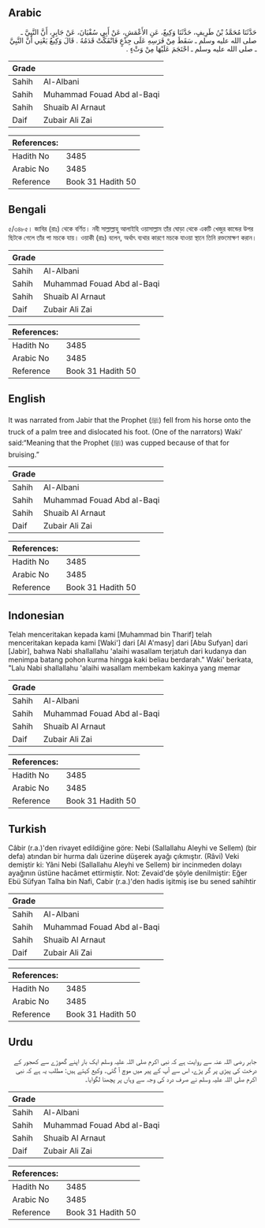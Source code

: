 ## Arabic


<div dir="rtl" lang="ar" style={{fontSize:'larger',backgroundColor:'#f8f9fa',padding:20}}>
حَدَّثَنَا مُحَمَّدُ بْنُ طَرِيفٍ، حَدَّثَنَا وَكِيعٌ، عَنِ الأَعْمَشِ، عَنْ أَبِي سُفْيَانَ، عَنْ جَابِرٍ، أَنَّ النَّبِيَّ ـ صلى الله عليه وسلم ـ سَقَطَ مِنْ فَرَسِهِ عَلَى جِذْعٍ فَانْفَكَّتْ قَدَمُهُ ‏.‏ قَالَ وَكِيعٌ يَعْنِي أَنَّ النَّبِيَّ ـ صلى الله عليه وسلم ـ احْتَجَمَ عَلَيْهَا مِنْ وَثْءٍ ‏.‏
</div>
<div style={{backgroundColor:'#f8f9fa',padding:20, marginBottom: 10}}><table> <thead> <tr> <th>Grade</th> <th></th> </tr> </thead> <tbody> <tr><td>Sahih</td><td>Al-Albani</td></tr><tr><td>Sahih</td><td>Muhammad Fouad Abd al-Baqi</td></tr><tr><td>Sahih</td><td>Shuaib Al Arnaut</td></tr><tr><td>Daif</td><td>Zubair Ali Zai</td></tr></tbody></table><table> <thead> <tr> <th>References:</th> <th></th> </tr> </thead> <tbody><tr><td>Hadith No</td><td>3485</td></tr><tr><td>Arabic No</td><td>3485</td></tr><tr><td>Reference</td><td>Book 31 Hadith 50</td></tr></tbody></table></div>

## Bengali


<div dir="ltr" lang="bn" style={{fontSize:'larger',backgroundColor:'#f8f9fa',padding:20}}>
৫/৩৪৮৫। জাবির (রাঃ) থেকে বর্ণিত। নবী সাল্লাল্লাহু আলাইহি ওয়াসাল্লাম তাঁর ঘোড়া থেকে একটি খেজুর কান্ডের উপর ছিটকে গেলে তাঁর পা মচকে যায়। ওয়াকী (রাঃ) বলেন, অর্থাৎ ব্যথার কারণে মচকে যাওয়া স্থানে তিনি রক্তমোক্ষণ করান।
</div>
<div style={{backgroundColor:'#f8f9fa',padding:20, marginBottom: 10}}><table> <thead> <tr> <th>Grade</th> <th></th> </tr> </thead> <tbody> <tr><td>Sahih</td><td>Al-Albani</td></tr><tr><td>Sahih</td><td>Muhammad Fouad Abd al-Baqi</td></tr><tr><td>Sahih</td><td>Shuaib Al Arnaut</td></tr><tr><td>Daif</td><td>Zubair Ali Zai</td></tr></tbody></table><table> <thead> <tr> <th>References:</th> <th></th> </tr> </thead> <tbody><tr><td>Hadith No</td><td>3485</td></tr><tr><td>Arabic No</td><td>3485</td></tr><tr><td>Reference</td><td>Book 31 Hadith 50</td></tr></tbody></table></div>

## English


<div dir="ltr" lang="en" style={{fontSize:'larger',backgroundColor:'#f8f9fa',padding:20}}>
It was narrated from Jabir that the Prophet (ﷺ) fell from his horse onto the truck of a palm tree and dislocated his foot. (One of the narrators) Waki’ said:“Meaning that the Prophet (ﷺ) was cupped because of that for bruising.”
</div>
<div style={{backgroundColor:'#f8f9fa',padding:20, marginBottom: 10}}><table> <thead> <tr> <th>Grade</th> <th></th> </tr> </thead> <tbody> <tr><td>Sahih</td><td>Al-Albani</td></tr><tr><td>Sahih</td><td>Muhammad Fouad Abd al-Baqi</td></tr><tr><td>Sahih</td><td>Shuaib Al Arnaut</td></tr><tr><td>Daif</td><td>Zubair Ali Zai</td></tr></tbody></table><table> <thead> <tr> <th>References:</th> <th></th> </tr> </thead> <tbody><tr><td>Hadith No</td><td>3485</td></tr><tr><td>Arabic No</td><td>3485</td></tr><tr><td>Reference</td><td>Book 31 Hadith 50</td></tr></tbody></table></div>

## Indonesian


<div dir="ltr" lang="id" style={{fontSize:'larger',backgroundColor:'#f8f9fa',padding:20}}>
Telah menceritakan kepada kami [Muhammad bin Tharif] telah menceritakan kepada kami [Waki'] dari [Al A'masy] dari [Abu Sufyan] dari [Jabir], bahwa Nabi shallallahu 'alaihi wasallam terjatuh dari kudanya dan menimpa batang pohon kurma hingga kaki beliau berdarah." Waki' berkata, "Lalu Nabi shallallahu 'alaihi wasallam membekam kakinya yang memar
</div>
<div style={{backgroundColor:'#f8f9fa',padding:20, marginBottom: 10}}><table> <thead> <tr> <th>Grade</th> <th></th> </tr> </thead> <tbody> <tr><td>Sahih</td><td>Al-Albani</td></tr><tr><td>Sahih</td><td>Muhammad Fouad Abd al-Baqi</td></tr><tr><td>Sahih</td><td>Shuaib Al Arnaut</td></tr><tr><td>Daif</td><td>Zubair Ali Zai</td></tr></tbody></table><table> <thead> <tr> <th>References:</th> <th></th> </tr> </thead> <tbody><tr><td>Hadith No</td><td>3485</td></tr><tr><td>Arabic No</td><td>3485</td></tr><tr><td>Reference</td><td>Book 31 Hadith 50</td></tr></tbody></table></div>

## Turkish


<div dir="ltr" lang="tr" style={{fontSize:'larger',backgroundColor:'#f8f9fa',padding:20}}>
Câbir (r.a.)'den rivayet edildiğine göre: Nebi (Sallallahu Aleyhi ve Sellem) (bir defa) atından bir hurma dalı üzerine düşerek ayağı çıkmıştır. (Râvi) Veki demiştir ki: Yâni Nebi (Sallallahu Aleyhi ve Sellem) bir incinmeden dolayı ayağının üstüne hacâmet ettirmiştir. Not: Zevaid'de şöyle denilmiştir: Eğer Ebü Süfyan Talha bin Nafi, Cabir (r.a.)'den hadis işitmiş ise bu sened sahihtir
</div>
<div style={{backgroundColor:'#f8f9fa',padding:20, marginBottom: 10}}><table> <thead> <tr> <th>Grade</th> <th></th> </tr> </thead> <tbody> <tr><td>Sahih</td><td>Al-Albani</td></tr><tr><td>Sahih</td><td>Muhammad Fouad Abd al-Baqi</td></tr><tr><td>Sahih</td><td>Shuaib Al Arnaut</td></tr><tr><td>Daif</td><td>Zubair Ali Zai</td></tr></tbody></table><table> <thead> <tr> <th>References:</th> <th></th> </tr> </thead> <tbody><tr><td>Hadith No</td><td>3485</td></tr><tr><td>Arabic No</td><td>3485</td></tr><tr><td>Reference</td><td>Book 31 Hadith 50</td></tr></tbody></table></div>

## Urdu


<div dir="rtl" lang="ur" style={{fontSize:'larger',backgroundColor:'#f8f9fa',padding:20}}>
جابر رضی اللہ عنہ سے روایت ہے کہ نبی اکرم صلی اللہ علیہ وسلم ایک بار اپنے گھوڑے سے کھجور کے درخت کی پیڑی پر گر پڑے، اس سے آپ کے پیر میں موچ آ گئی۔ وکیع کہتے ہیں: مطلب یہ ہے کہ نبی اکرم صلی اللہ علیہ وسلم نے صرف درد کی وجہ سے وہاں پر پچھنا لگوایا۔
</div>
<div style={{backgroundColor:'#f8f9fa',padding:20, marginBottom: 10}}><table> <thead> <tr> <th>Grade</th> <th></th> </tr> </thead> <tbody> <tr><td>Sahih</td><td>Al-Albani</td></tr><tr><td>Sahih</td><td>Muhammad Fouad Abd al-Baqi</td></tr><tr><td>Sahih</td><td>Shuaib Al Arnaut</td></tr><tr><td>Daif</td><td>Zubair Ali Zai</td></tr></tbody></table><table> <thead> <tr> <th>References:</th> <th></th> </tr> </thead> <tbody><tr><td>Hadith No</td><td>3485</td></tr><tr><td>Arabic No</td><td>3485</td></tr><tr><td>Reference</td><td>Book 31 Hadith 50</td></tr></tbody></table></div>